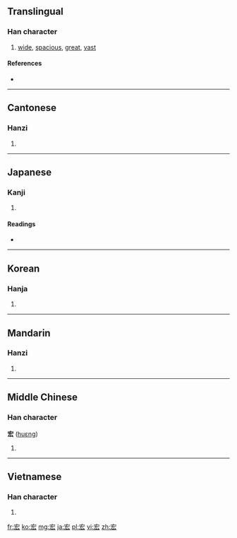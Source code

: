 ==Translingual==

===Han character===
{{Han char|rn=40|rad=宀|as=04|sn=7|four=3043<sub>2</sub>|canj=十大戈 (JKI)}}

# [[wide]], [[spacious]], [[great]], [[vast]]

====References====
* {{Han ref|kx=0282.200|dkj=07086|dj=0556.070|hdz=20916.030|uh=5B8F|ud=23439|bh=A7BB|bd=42939}}

----

==Cantonese==

===Hanzi===
{{yue-hanzi|jyut=|y=wang4}}

# {{defn|Cantonese|sort=宀04}}

----

==Japanese==

===Kanji===
{{ja-kanji|grade=|rs=宀04}}

# {{defn|Japanese|sort=宀04}}

====Readings====
* {{ja-readings|on=[[こう]] (kō)|kun=[[ひろい]] (hiroi)}}

----

==Korean==

===Hanja===
{{ko-hanja|hangeul=굉|rv=goeng|mr=koeng}}

# {{defn|Korean|sort=宀04}}

----

==Mandarin==

===Hanzi===
{{cmn-hanzi|pin=[[fú]] ([[fu2]]), [[hóng]] ([[hong2]])|wg=fu<sup>2</sup>, hung<sup>2</sup>}}

# {{defn|Mandarin|sort=宀04}}

----

==Middle Chinese==

===Han character===
'''宏''' ([[huɛng]])

# {{defn|Middle Chinese|sort=宀04}}

----

==Vietnamese==

===Han character===
{{vi-hantu|[[hoành]], [[hoãng]]|rs=宀04}}

# {{defn|Vietnamese|sort=宀04}}

[[fr:宏]]
[[ko:宏]]
[[mg:宏]]
[[ja:宏]]
[[pl:宏]]
[[vi:宏]]
[[zh:宏]]